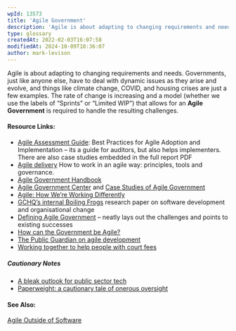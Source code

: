 ```yaml
---
wpId: 13573
title: 'Agile Government'
description: 'Agile is about adapting to changing requirements and needs. Governments, just like anyone else, have to deal with dynamic issues as they arise and evolve, and things like climate change, COVID, and housing crises are just a few examples. The rate of change is increasing and a model (whether we use the labels of "Sprints" ...'
type: glossary
createdAt: 2022-02-03T16:07:58
modifiedAt: 2024-10-09T18:36:07
author: mark-levison
---
```



Agile is about adapting to changing requirements and needs. Governments, just like anyone else, have to deal with dynamic issues as they arise and evolve, and things like climate change, COVID, and housing crises are just a few examples. The rate of change is increasing and a model (whether we use the labels of “Sprints” or “Limited WIP”) that allows for an **Agile Government** is required to handle the resulting challenges.

#### Resource Links:

*   [Agile Assessment Guide](https://www.gao.gov/products/gao-20-590g): Best Practices for Agile Adoption and Implementation – its a guide for auditors, but also helps implementers. There are also case studies embedded in the full report PDF
*   [Agile delivery](https://www.gov.uk/service-manual/agile-delivery) How to work in an agile way: principles, tools and governance.
*   [Agile Government Handbook](https://handbook.agilegovleaders.org)
*   [Agile Government Center](https://napawash.org/agile-government-center) and [Case Studies of Agile Government](https://napawash.org/agile-government-center/case-studies-resources)
*   [Agile: How We’re Working Differently](https://tbs-blog.canada.ca/en/agile-how-were-working-differently)
*   [GCHQ’s internal Boiling Frogs](https://github.com/gchq/BoilingFrogs) research paper on software development and organisational change
*   [Defining Agile Government](https://napawash.org/grand-challenges-blog/defining-agile-government) – neatly lays out the challenges and points to existing successes
*   [How can the Government be Agile?](https://medium.com/@inesmergel/how-can-the-government-be-agile-4a0533e1eaa6)
*   [The Public Guardian on agile development](https://gds.blog.gov.uk/2014/09/26/the-public-guardian-on-agile-development/)
*   [Working together to help people with court fees](https://mojdigital.blog.gov.uk/2015/10/23/working-together-to-help-people-with-court-fees/)

##### Cautionary Notes

*   [A bleak outlook for public sector tech](https://sboots.ca/2021/12/15/a-bleak-outlook-for-public-sector-tech/)
*   [Paperweight: a cautionary tale of onerous oversight](https://federal-field-notes.ca/articles/2021-12-15-paperweight/?utm_content=buffer8e948&utm_medium=social&utm_source=twitter.com&utm_campaign=buffer#numbers-note)

#### See Also:

[Agile Outside of Software](/glossary/agile-outside-of-software)